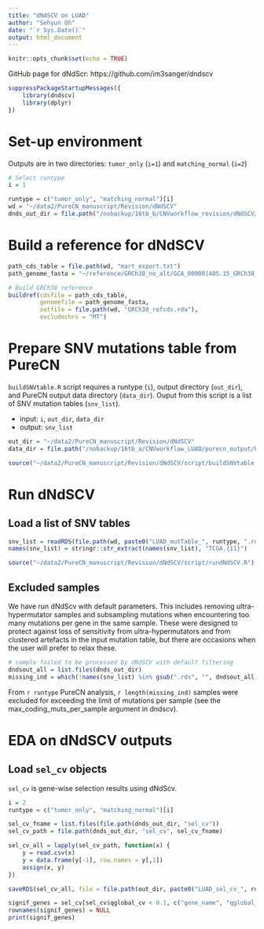 ```yaml
---
title: "dNdSCV on LUAD"
author: "Sehyun Oh"
date: "`r Sys.Date()`"
output: html_document
---
```


```r
knitr::opts_chunk$set(echo = TRUE)
```

GitHub page for dNdScr: https://github.com/im3sanger/dndscv

```r
suppressPackageStartupMessages({
    library(dndscv)
    library(dplyr)
})
```

# Set-up environment
Outputs are in two directories: `tumor_only` (`i=1`) and `matching_normal` (`i=2`)

```r
# Select runtype
i = 1

runtype = c("tumor_only", "matching_normal")[i]
wd = "~/data2/PureCN_manuscript/Revision/dNdSCV"
dnds_out_dir = file.path("/nobackup/16tb_b/CNVworkflow_revision/dNdSCV/outputs/LUAD", runtype)
```



# Build a reference for dNdSCV
```r
path_cds_table = file.path(wd, "mart_export.txt")
path_genome_fasta = "~/reference/GRCh38_no_alt/GCA_000001405.15_GRCh38_no_alt_analysis_set.fna"

# Build GRCh38 reference
buildref(cdsfile = path_cds_table, 
         genomefile = path_genome_fasta, 
         outfile = file.path(wd, "GRCh38_refcds.rda"), 
         excludechrs = "MT")
```





# Prepare SNV mutations table from PureCN
`buildSNVtable.R` script requires a runtype (`i`), output directory (`out_dir`), and
PureCN output data directory (`data_dir`). Ouput from this script is a list of SNV 
mutation tables (`snv_list`). 

- input: `i`, `out_dir`, `data_dir`   
- output: `snv_list`   

```r
out_dir = "~/data2/PureCN_manuscript/Revision/dNdSCV"
data_dir = file.path("/nobackup/16tb_a/CNVworkflow_LUAD/purecn_output/PureCN", runtype)

source("~/data2/PureCN_manuscript/Revision/dNdSCV/script/buildSNVtable.R")
```


# Run dNdSCV
## Load a list of SNV tables
```r
snv_list = readRDS(file.path(wd, paste0("LUAD_mutTable_", runtype, ".rds")))
names(snv_list) = stringr::str_extract(names(snv_list), "TCGA.{11}")
```

```r
source("~/data2/PureCN_manuscript/Revision/dNdSCV/script/rundNdSCV.R")
```


## Excluded samples 
We have run dNdScv with default parameters. This includes removing ultra-hypermutator
samples and subsampling mutations when encountering too many mutations per gene in the
same sample. These were designed to protect against loss of sensitivity from 
ultra-hypermutators and from clustered artefacts in the input mutation table, but 
there are occasions when the user will prefer to relax these.   

```r
# sample failed to be processed by dNdSCV with default filtering
dndsout_all = list.files(dnds_out_dir)
missing_ind = which(!names(snv_list) %in% gsub(".rds", "", dndsout_all))
```

From `r runtype` PureCN analysis, `r length(missing_ind)` samples were excluded 
for exceeding the limit of mutations per sample (see the max_coding_muts_per_sample argument in dndscv).




# EDA on dNdSCV outputs
## Load `sel_cv` objects
`sel_cv` is gene-wise selection results using dNdScv.

```r
i = 2
runtype = c("tumor_only", "matching_normal")[i]

sel_cv_fname = list.files(file.path(dnds_out_dir, "sel_cv"))
sel_cv_path = file.path(dnds_out_dir, "sel_cv", sel_cv_fname)

sel_cv_all = lapply(sel_cv_path, function(x) {
    y = read.csv(x)
    y = data.frame(y[-1], row.names = y[,1])
    assign(x, y)
})

saveRDS(sel_cv_all, file = file.path(out_dir, paste0("LUAD_sel_cv_", runtype, ".rds")))
```

```r
signif_genes = sel_cv[sel_cv$qglobal_cv < 0.1, c("gene_name", "qglobal_cv")]
rownames(signif_genes) = NULL
print(signif_genes)
```






